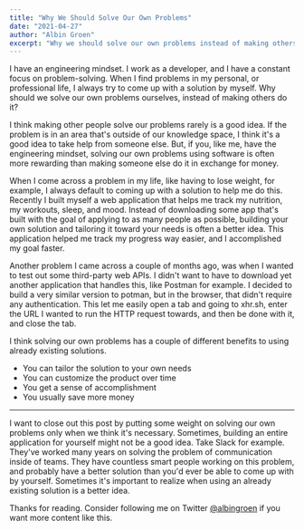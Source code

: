 ```yaml
---
title: "Why We Should Solve Our Own Problems"
date: "2021-04-27"
author: "Albin Groen"
excerpt: "Why we should solve our own problems instead of making others do it."
---
```


I have an engineering mindset. I work as a developer, and I have a constant focus on problem-solving. When I find problems in my personal, or professional life, I always try to come up with a solution by myself. Why should we solve our own problems ourselves, instead of making others do it?

I think making other people solve our problems rarely is a good idea. If the problem is in an area that's outside of our knowledge space, I think it's a good idea to take help from someone else. But, if you, like me, have the engineering mindset, solving our own problems using software is often more rewarding than making someone else do it in exchange for money.

When I come across a problem in my life, like having to lose weight, for example, I always default to coming up with a solution to help me do this. Recently I built myself a web application that helps me track my nutrition, my workouts, sleep, and mood. Instead of downloading some app that's built with the goal of applying to as many people as possible, building your own solution and tailoring it toward your needs is often a better idea. This application helped me track my progress way easier, and I accomplished my goal faster.

Another problem I came across a couple of months ago, was when I wanted to test out some third-party web APIs. I didn't want to have to download yet another application that handles this, like Postman for example. I decided to build a very similar version to potman, but in the browser, that didn't require any authentication. This let me easily open a tab and going to xhr.sh, enter the URL I wanted to run the HTTP request towards, and then be done with it, and close the tab.

I think solving our own problems has a couple of different benefits to using already existing solutions.

- You can tailor the solution to your own needs
- You can customize the product over time
- You get a sense of accomplishment
- You usually save more money

---

I want to close out this post by putting some weight on solving our own problems only when we think it's necessary. Sometimes, building an entire application for yourself might not be a good idea. Take Slack for example. They've worked many years on solving the problem of communication inside of teams. They have countless smart people working on this problem, and probably have a better solution than you'd ever be able to come up with by yourself. Sometimes it's important to realize when using an already existing solution is a better idea.

Thanks for reading. Consider following me on Twitter [@albingroen](https://twitter.com/albingroen) if you want more content like this.
